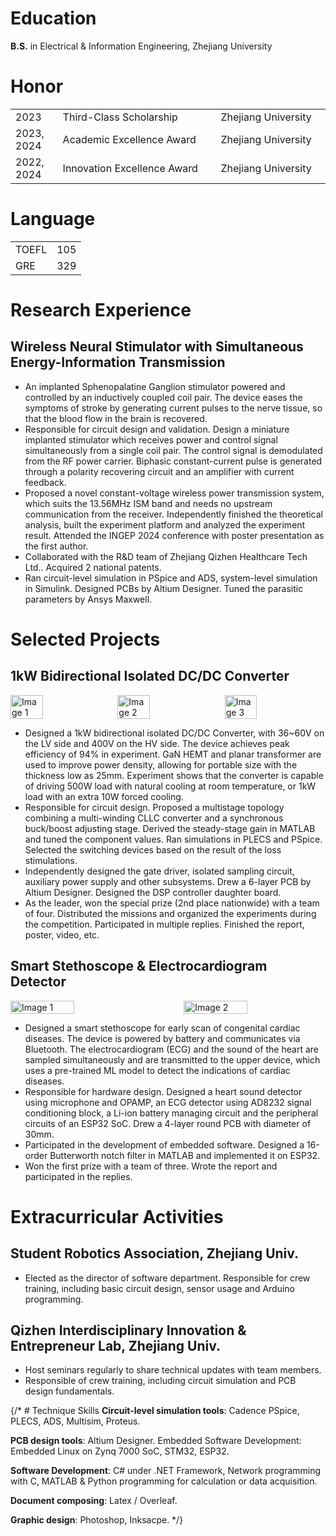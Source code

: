 
# Education
**B.S.** in Electrical & Information Engineering, Zhejiang University

# Honor
<table cellpadding="10" cellspacing="0" width="100%" style="font-size: 16px;">
    <tr>
        <td width="15%">2023</td>
        <td>Third-Class Scholarship</td>
        <td>Zhejiang University</td>
    </tr>
    <tr>
        <td>2023, 2024</td>
        <td>Academic Excellence Award</td>
        <td>Zhejiang University</td>
    </tr>
    <tr>
        <td>2022, 2024</td>
        <td>Innovation Excellence Award</td>
        <td>Zhejiang University</td>
    </tr>
</table>

# Language

<table cellpadding="10" cellspacing="0" width="100%" style="font-size: 16px;">
    <tr>
        <td>TOEFL</td>
        <td>105</td>
    </tr>
    <tr>
        <td>GRE</td>
        <td>329</td>
    </tr>
 
</table>

# Research Experience
## Wireless Neural Stimulator with Simultaneous Energy-Information Transmission

- An implanted Sphenopalatine Ganglion stimulator powered and controlled by an inductively coupled coil pair. The device eases the symptoms of stroke by generating current pulses to the nerve tissue, so that the blood flow in the brain is recovered.
- Responsible for circuit design and validation. Design a miniature implanted stimulator which receives power and control signal simultaneously from a single coil pair. The control signal is demodulated from the RF power carrier. Biphasic constant-current pulse is generated through a polarity recovering circuit and an amplifier with current feedback.
- Proposed a novel constant-voltage wireless power transmission system, which suits the 13.56MHz ISM band and needs no upstream communication from the receiver. Independently finished the theoretical analysis, built the experiment platform and analyzed the experiment result. Attended the INGEP 2024 conference with poster presentation as the first author.
- Collaborated with the R&D team of Zhejiang Qizhen Healthcare Tech Ltd.. Acquired 2 national patents.
- Ran circuit-level simulation in PSpice and ADS, system-level simulation in Simulink. Designed PCBs by Altium Designer. Tuned the parasitic parameters by Ansys Maxwell.

# Selected Projects
## 1kW Bidirectional Isolated DC/DC Converter

<div style="display: flex; justify-content: space-between;">
    <Image src={MultistageCLLC_1} alt="Image 1" style="height: auto; width: 32%; object-fit: contain;"/>
    <Image src={MultistageCLLC_2} alt="Image 2" style="height: auto; width: 32%; object-fit: contain;"/>
    <Image src={MultistageCLLC_3} alt="Image 3" style="height: auto; width: 32%; object-fit: contain;"/>
</div>

- Designed a 1kW bidirectional isolated DC/DC Converter, with 36~60V on the LV side and 400V on the HV side. The device achieves peak efficiency of 94% in experiment. GaN HEMT and planar transformer are used to improve power density, allowing for portable size with the thickness low as 25mm. Experiment shows that the converter is capable of driving 500W load with natural cooling at room temperature, or 1kW load with an extra 10W forced cooling.
- Responsible for circuit design. Proposed a multistage topology combining a multi-winding CLLC converter and a synchronous buck/boost adjusting stage. Derived the steady-stage gain in MATLAB and tuned the component values. Ran simulations in PLECS and PSpice. Selected the switching devices based on the result of the loss stimulations.
- Independently designed the gate driver, isolated sampling circuit, auxiliary power supply and other subsystems. Drew a 6-layer PCB by Altium Designer. Designed the DSP controller daughter board.
- As the leader, won the special prize (2nd place nationwide) with a team of four. Distributed the missions and organized the experiments during the competition. Participated in multiple replies. Finished the report, poster, video, etc.

## Smart Stethoscope & Electrocardiogram Detector

<div style="display: flex; justify-content: space-between;">
    <Image src={Heartsound_1} alt="Image 1" style="height: auto; width: 45%; object-fit: contain;"/>
    <Image src={Heartsound_2} alt="Image 2" style="height: auto; width: 45%; object-fit: contain;"/>
</div>


- Designed a smart stethoscope for early scan of congenital cardiac diseases. The device is powered by battery and communicates via Bluetooth. The electrocardiogram (ECG) and the sound of the heart are sampled simultaneously and are transmitted to the upper device, which uses a pre-trained ML model to detect the indications of cardiac diseases.
- Responsible for hardware design. Designed a heart sound detector using microphone and OPAMP, an ECG detector using AD8232 signal conditioning block, a Li-ion battery managing circuit and the peripheral circuits of an ESP32 SoC. Drew a 4-layer round PCB with diameter of 30mm.
- Participated in the development of embedded software. Designed a 16-order Butterworth notch filter in MATLAB and implemented it on ESP32.
- Won the first prize with a team of three. Wrote the report and participated in the replies.

# Extracurricular Activities
## Student Robotics Association, Zhejiang Univ.
- Elected as the director of software department. Responsible for crew training, including basic circuit design, sensor usage and Arduino programming.

## Qizhen Interdisciplinary Innovation & Entrepreneur Lab, Zhejiang Univ.
- Host seminars regularly to share technical updates with team members.
- Responsible of crew training, including circuit simulation and PCB design fundamentals.

{/* # Technique Skills
**Circuit-level simulation tools**: Cadence PSpice, PLECS, ADS, Multisim, Proteus.

**PCB design tools**: Altium Designer.
Embedded Software Development: Embedded Linux on Zynq 7000 SoC, STM32, ESP32.

**Software Development**: C# under .NET Framework, Network programming with C, MATLAB & Python programming for calculation or data acquisition.

**Document composing**: Latex / Overleaf.

**Graphic design**: Photoshop, Inksacpe. */}